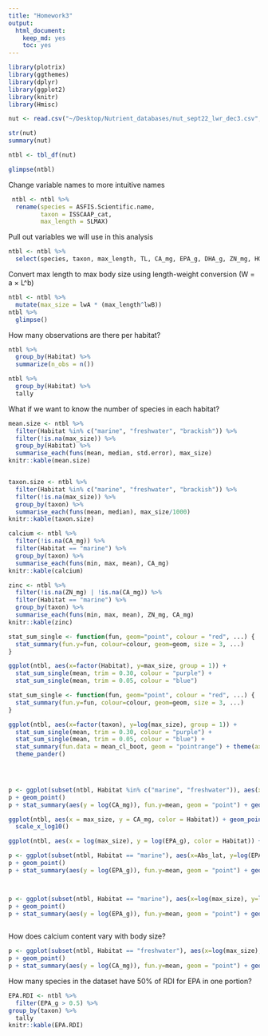 ```yaml
---
title: "Homework3"
output: 
  html_document: 
    keep_md: yes
    toc: yes
---
```



```r
library(plotrix)
library(ggthemes)
library(dplyr)
library(ggplot2)
library(knitr)
library(Hmisc)

nut <- read.csv("~/Desktop/Nutrient_databases/nut_sept22_lwr_dec3.csv", comment.char="#", stringsAsFactors=FALSE)

str(nut)
summary(nut)

ntbl <- tbl_df(nut)

glimpse(ntbl)

```

Change variable names to more intuitive names
```r
 ntbl <- ntbl %>%
  rename(species = ASFIS.Scientific.name,
         taxon = ISSCAAP_cat,
         max_length = SLMAX)
```

Pull out variables we will use in this analysis
```r
ntbl <- ntbl %>%
  select(species, taxon, max_length, TL, CA_mg, EPA_g, DHA_g, ZN_mg, HG_mcg, lwA, lwB, Habitat, Subgroup, Abs_lat)
```

Convert max length to max body size using length-weight conversion (W = a × L^b)
```r
ntbl <- ntbl %>%
  mutate(max_size = lwA * (max_length^lwB))
ntbl %>%
  glimpse()
```

How many observations are there per habitat?
```r
ntbl %>%
  group_by(Habitat) %>%
  summarize(n_obs = n())
```

```r
ntbl %>%
  group_by(Habitat) %>%
  tally
```

What if we want to know the number of species in each habitat?
```r
mean.size <- ntbl %>%
  filter(Habitat %in% c("marine", "freshwater", "brackish")) %>%
  filter(!is.na(max_size)) %>% 
  group_by(Habitat) %>%
  summarise_each(funs(mean, median, std.error), max_size)
knitr::kable(mean.size)


taxon.size <- ntbl %>%
  filter(Habitat %in% c("marine", "freshwater", "brackish")) %>%
  filter(!is.na(max_size)) %>% 
  group_by(taxon) %>%
  summarise_each(funs(mean, median), max_size/1000)
knitr::kable(taxon.size)
```
```r
calcium <- ntbl %>%
  filter(!is.na(CA_mg)) %>%
  filter(Habitat == "marine") %>%
  group_by(taxon) %>%
  summarise_each(funs(min, max, mean), CA_mg)
knitr::kable(calcium)

zinc <- ntbl %>%
  filter(!is.na(ZN_mg) | !is.na(CA_mg)) %>%
  filter(Habitat == "marine") %>%
  group_by(taxon) %>%
  summarise_each(funs(min, max, mean), ZN_mg, CA_mg)
knitr::kable(zinc)

```

```r
stat_sum_single <- function(fun, geom="point", colour = "red", ...) {
  stat_summary(fun.y=fun, colour=colour, geom=geom, size = 3, ...)
}

ggplot(ntbl, aes(x=factor(Habitat), y=max_size, group = 1)) +
  stat_sum_single(mean, trim = 0.30, colour = "purple") + 
  stat_sum_single(mean, trim = 0.05, colour = "blue")

stat_sum_single <- function(fun, geom="point", colour = "red", ...) {
  stat_summary(fun.y=fun, colour=colour, geom=geom, size = 3, ...)
}

ggplot(ntbl, aes(x=factor(taxon), y=log(max_size), group = 1)) +
  stat_sum_single(mean, trim = 0.30, colour = "purple") + 
  stat_sum_single(mean, trim = 0.05, colour = "blue") +
  stat_summary(fun.data = mean_cl_boot, geom = "pointrange") + theme(axis.text.x = element_text(angle = 45, hjust = 1)) + 
  theme_pander()
 




```
```r
p <- ggplot(subset(ntbl, Habitat %in% c("marine", "freshwater")), aes(x=log(max_size), y=log(CA_mg), color = Habitat))
p + geom_point()
p + stat_summary(aes(y = log(CA_mg)), fun.y=mean, geom = "point") + geom_hline(aes(yintercept=log(250))) + stat_smooth(method = "lm") + theme_pander()
```


```r
ggplot(ntbl, aes(x = max_size, y = CA_mg, color = Habitat)) + geom_point() +
  scale_x_log10()

ggplot(ntbl, aes(x = log(max_size), y = log(EPA_g), color = Habitat)) + geom_point()

p <- ggplot(subset(ntbl, Habitat == "marine"), aes(x=Abs_lat, y=log(EPA_g)))
p + geom_point()
p + stat_summary(aes(y = log(EPA_g)), fun.y=mean, geom = "point") + geom_hline(aes(yintercept=log(0.5))) + stat_smooth(method = "lm") + theme_pander()



p <- ggplot(subset(ntbl, Habitat == "marine"), aes(x=log(max_size), y=log(EPA_g)))
p + geom_point()
p + stat_summary(aes(y = log(EPA_g)), fun.y=mean, geom = "point") + geom_hline(aes(yintercept=log(0.25)))
             
```

How does calcium content vary with body size?
```r
p <- ggplot(subset(ntbl, Habitat == "freshwater"), aes(x=log(max_size), y=log(CA_mg)))
p + geom_point()
p + stat_summary(aes(y = log(CA_mg)), fun.y=mean, geom = "point") + geom_hline(aes(yintercept=log(250))) + stat_smooth(method = "lm") + theme_pander()

```

How many species in the dataset have 50% of RDI for EPA in one portion?
```r
EPA.RDI <- ntbl %>%
  filter(EPA_g > 0.5) %>% 
group_by(taxon) %>%
  tally
knitr::kable(EPA.RDI)
```

